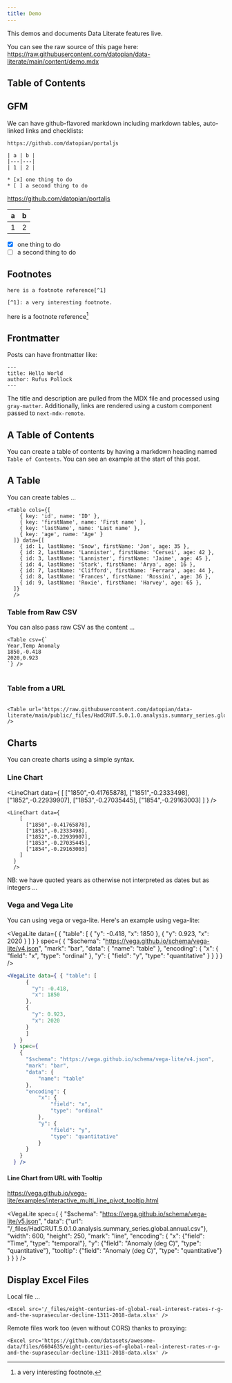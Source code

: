 ```yaml
---
title: Demo
---
```


This demos and documents Data Literate features live.

You can see the raw source of this page here: https://raw.githubusercontent.com/datopian/data-literate/main/content/demo.mdx

## Table of Contents

## GFM

We can have github-flavored markdown including markdown tables, auto-linked links and checklists:

```
https://github.com/datopian/portaljs

| a | b |
|---|---|
| 1 | 2 |

* [x] one thing to do
* [ ] a second thing to do
```

https://github.com/datopian/portaljs

| a | b |
|---|---|
| 1 | 2 |

* [x] one thing to do
* [ ] a second thing to do

## Footnotes

```
here is a footnote reference[^1]

[^1]: a very interesting footnote.
```

here is a footnote reference[^1]

[^1]: a very interesting footnote.


## Frontmatter

Posts can have frontmatter like:

```
---
title: Hello World
author: Rufus Pollock
---
```

The title and description are pulled from the MDX file and processed using `gray-matter`. Additionally, links are rendered using a custom component passed to `next-mdx-remote`.

## A Table of Contents

You can create a table of contents by having a markdown heading named `Table of Contents`. You can see an example at the start of this post.


## A Table

You can create tables ...

```
<Table cols={[
    { key: 'id', name: 'ID' },
    { key: 'firstName', name: 'First name' },
    { key: 'lastName', name: 'Last name' },
    { key: 'age', name: 'Age' }
  ]} data={[
    { id: 1, lastName: 'Snow', firstName: 'Jon', age: 35 },
    { id: 2, lastName: 'Lannister', firstName: 'Cersei', age: 42 },
    { id: 3, lastName: 'Lannister', firstName: 'Jaime', age: 45 },
    { id: 4, lastName: 'Stark', firstName: 'Arya', age: 16 },
    { id: 7, lastName: 'Clifford', firstName: 'Ferrara', age: 44 },
    { id: 8, lastName: 'Frances', firstName: 'Rossini', age: 36 },
    { id: 9, lastName: 'Roxie', firstName: 'Harvey', age: 65 },
  ]}
  />
```

<Table cols={[
    { key: 'id', name: 'ID' },
    { key: 'firstName', name: 'First name' },
    { key: 'lastName', name: 'Last name' },
    { key: 'age', name: 'Age' }
  ]} data={[
    { id: 1, lastName: 'Snow', firstName: 'Jon', age: 35 },
    { id: 2, lastName: 'Lannister', firstName: 'Cersei', age: 42 },
    { id: 3, lastName: 'Lannister', firstName: 'Jaime', age: 45 },
    { id: 4, lastName: 'Stark', firstName: 'Arya', age: 16 },
    { id: 7, lastName: 'Clifford', firstName: 'Ferrara', age: 44 },
    { id: 8, lastName: 'Frances', firstName: 'Rossini', age: 36 },
    { id: 9, lastName: 'Roxie', firstName: 'Harvey', age: 65 },
  ]}
  />

### Table from Raw CSV

You can also pass raw CSV as the content ...

```
<Table csv={`
Year,Temp Anomaly
1850,-0.418
2020,0.923
`} />
```

<Table csv={`
Year,Temp Anomaly,
1850,-0.418
2020,0.923
`} />

### Table from a URL

<Table url='https://raw.githubusercontent.com/datopian/data-literate/main/public/_files/HadCRUT.5.0.1.0.analysis.summary_series.global.annual.csv' />

```
<Table url='https://raw.githubusercontent.com/datopian/data-literate/main/public/_files/HadCRUT.5.0.1.0.analysis.summary_series.global.annual.csv' />
```

## Charts

You can create charts using a simple syntax.

### Line Chart

<LineChart data={
    [
      ["1850",-0.41765878],
      ["1851",-0.2333498],
      ["1852",-0.22939907],
      ["1853",-0.27035445],
      ["1854",-0.29163003]
    ]
  }
  />

```
<LineChart data={
    [
      ["1850",-0.41765878],
      ["1851",-0.2333498],
      ["1852",-0.22939907],
      ["1853",-0.27035445],
      ["1854",-0.29163003]
    ]
  }
  />
```

NB: we have quoted years as otherwise not interpreted as dates but as integers ...


### Vega and Vega Lite

You can using vega or vega-lite. Here's an example using vega-lite:

<VegaLite data={ { "table": [
      {
        "y": -0.418,
        "x": 1850
      },
      {
        "y": 0.923,
        "x": 2020
      }
      ]
    }
  } spec={
    {
      "$schema": "https://vega.github.io/schema/vega-lite/v4.json",
      "mark": "bar",
      "data": {
          "name": "table"
      },
      "encoding": {
          "x": {
              "field": "x",
              "type": "ordinal"
          },
          "y": {
              "field": "y",
              "type": "quantitative"
          }
      }
    }
  } />


```jsx
<VegaLite data={ { "table": [
      {
        "y": -0.418,
        "x": 1850
      },
      {
        "y": 0.923,
        "x": 2020
      }
      ]
    }
  } spec={
    {
      "$schema": "https://vega.github.io/schema/vega-lite/v4.json",
      "mark": "bar",
      "data": {
          "name": "table"
      },
      "encoding": {
          "x": {
              "field": "x",
              "type": "ordinal"
          },
          "y": {
              "field": "y",
              "type": "quantitative"
          }
      }
    }
  } />

```

#### Line Chart from URL with Tooltip

https://vega.github.io/vega-lite/examples/interactive_multi_line_pivot_tooltip.html

<VegaLite spec={ 
{
  "$schema": "https://vega.github.io/schema/vega-lite/v5.json",
  "data": {"url": "/_files/HadCRUT.5.0.1.0.analysis.summary_series.global.annual.csv"},
  "width": 600,
  "height": 250,
  "mark": "line",
  "encoding": {
    "x": {"field": "Time", "type": "temporal"},
    "y": {"field": "Anomaly (deg C)", "type": "quantitative"},
    "tooltip": {"field": "Anomaly (deg C)", "type": "quantitative"}
  }
}
} />

## Display Excel Files

Local file ...

```
<Excel src='/_files/eight-centuries-of-global-real-interest-rates-r-g-and-the-suprasecular-decline-1311-2018-data.xlsx' />
```

<Excel src='/_files/eight-centuries-of-global-real-interest-rates-r-g-and-the-suprasecular-decline-1311-2018-data.xlsx' />

Remote files work too (even without CORS) thanks to proxying:

```
<Excel src='https://github.com/datasets/awesome-data/files/6604635/eight-centuries-of-global-real-interest-rates-r-g-and-the-suprasecular-decline-1311-2018-data.xlsx' />
```

<Excel src='https://github.com/datasets/awesome-data/files/6604635/eight-centuries-of-global-real-interest-rates-r-g-and-the-suprasecular-decline-1311-2018-data.xlsx' />
